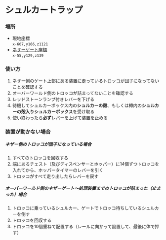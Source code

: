 # シュルカートラップ

### 場所  
- 現地座標  
`x-607,y166,z1121`  
- [ネザーゲート座標](../world/nether-portal)  
`x-55,y129,z139`

### 使い方
1. ネザー側のゲート上部にある装置に走っているトロッコが団子になってないことを確認する  
2. オーバーワールド側のトロッコが詰まってないことを確認する  
3. レッドストーンランプ付きレバーを下げる  
4. 待機してシュルカーボックス内の**シュルカーの殻**、もしくは樽内の**シュルカーの殻入りシュルカーボックス**を受け取る
5. 使い終わったら**必ず**レバーを上げて装置を止める  

### 装置が動かない場合  
##### ネザー側のトロッコが団子になっている場合
1. すべてのトロッコを回収する
2. 端にあるチェスト（及びディスペンサーとホッパー）に14個ずつトロッコを入れてから、ホッパータイマーのレバーを引く
3. トロッコがすべて走り出したらレバーを戻す

##### オーバーワールド側のネザーゲート～処理装置までのトロッコが詰まった（止まった）場合
1. トロッコに乗っているシュルカー、ゲートでトロッコ待ちしているシュルカーを倒す
2. トロッコを回収する
3. トロッコを10個重ねて配置する（レールに向かって設置して、最後に体で押す）